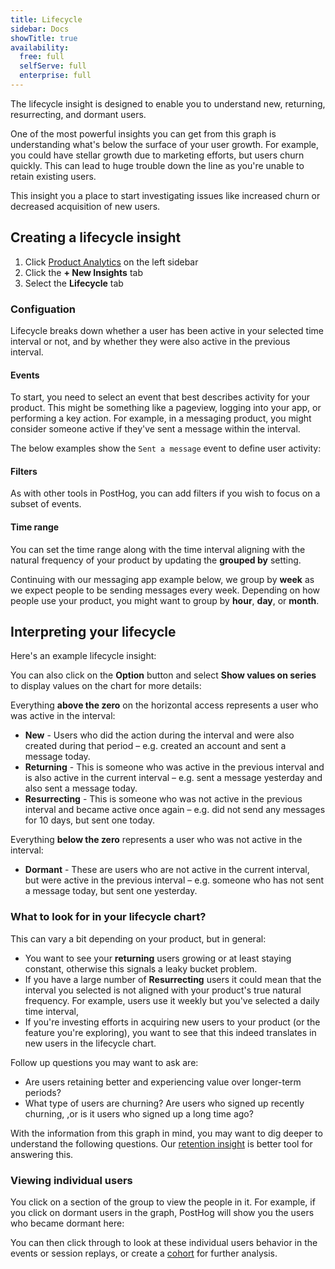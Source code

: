 ```yaml
---
title: Lifecycle
sidebar: Docs
showTitle: true
availability:
  free: full
  selfServe: full
  enterprise: full
---
```


The lifecycle insight is designed to enable you to understand new, returning, resurrecting, and dormant users.

One of the most powerful insights you can get from this graph is understanding what's below the surface of your user growth. For example, you could have stellar growth due to marketing efforts, but users churn quickly. This can lead to huge trouble down the line as you're unable to retain existing users. 

This insight you a place to start investigating issues like increased churn or decreased acquisition of new users.

## Creating a lifecycle insight

1. Click [Product Analytics](https://us.posthog.com/insights) on the left sidebar
1. Click the **+ New Insights** tab
1. Select the **Lifecycle** tab

### Configuation

Lifecycle breaks down whether a user has been active in your selected time interval or not, and by whether they were also active in the previous interval.

#### Events

To start, you need to select an event that best describes activity for your product. This might be something like a pageview, logging into your app, or performing a key action. For example, in a messaging product, you might consider someone active if they've sent a message within the interval.

The below examples show the `Sent a message` event to define user activity:

<ProductScreenshot
    imageLight = {sentAMessageLight} 
    imageDark = {sentAMessageDark}
    classes="rounded"
    alt="Set up a new lifecycle analysis with custom event 'Sent a message'"
/>

#### Filters

As with other tools in PostHog, you can add filters if you wish to focus on a subset of events.

<ProductScreenshot
    imageLight = {lifecycleFiltersLight} 
    imageDark = {lifecycleFiltersDark}
    classes="rounded"
    alt="Add filters for lifecycle analysis"
/>

#### Time range

You can set the time range along with the time interval aligning with the natural frequency of your product by updating the **grouped by** setting. 

Continuing with our messaging app example below, we group by **week** as we expect people to be sending messages every week. Depending on how people use your product, you might want to group by **hour**, **day**, or **month**.

<ProductScreenshot
    imageLight = {timeControlLight} 
    imageDark = {timeControlDark}
    classes="rounded"
    alt="Set time interval"
/>

## Interpreting your lifecycle

Here's an example lifecycle insight: 

<ProductScreenshot
    imageLight = {chartLight} 
    imageDark = {chartDark}
    classes="rounded"
    alt="Lifecycle chart"
/>

You can also click on the **Option** button and select **Show values on series** to display values on the chart for more details: 

<ProductScreenshot
    imageLight = {showValuesLight} 
    imageDark = {showValuesDark}
    classes="rounded"
    alt="Lifecycle chart with values on the chart"
/>

Everything **above the zero** on the horizontal access represents a user who was active in the interval:

-   **New** - Users who did the action during the interval and were also created during that period – e.g. created an account and sent a message today.
-   **Returning** - This is someone who was active in the previous interval and is also active in the current interval – e.g. sent a message yesterday and also sent a message today.
-   **Resurrecting** - This is someone who was not active in the previous interval and became active once again – e.g. did not send any messages for 10 days, but sent one today.

Everything **below the zero**  represents a user who was not active in the interval:

-   **Dormant** - These are users who are not active in the current interval, but were active in the previous interval – e.g. someone who has not sent a message today, but sent one yesterday.

### What to look for in your lifecycle chart?

This can vary a bit depending on your product, but in general:

- You want to see your **returning** users growing or at least staying constant, otherwise this signals a leaky bucket problem.
- If you have a large number of **Resurrecting** users it could mean that the interval you selected is not aligned with your product's true natural frequency. For example, users use it weekly but you've selected a daily time interval,
- If you're investing efforts in acquiring new users to your product (or the feature you're exploring), you want to see that this indeed translates in new users in the lifecycle chart.

Follow up questions you may want to ask are:

- Are users retaining better and experiencing value over longer-term periods?
- What type of users are churning? Are users who signed up recently churning, ,or is it users who signed up a long time ago?

With the information from this graph in mind, you may want to dig deeper to understand the following questions. Our [retention insight](retention) is better tool for answering this.

### Viewing individual users

You click on a section of the group to view the people in it. For example, if you click on dormant users in the graph, PostHog will show you the users who became dormant here:

<ProductScreenshot
    imageLight = {detailLight} 
    imageDark = {detailDark}
    classes="rounded"
    alt="Lifecycle chart pop-up"
/>

You can then click through to look at these individual users behavior in the events or session replays, or create a [cohort](/docs/data/cohorts) for further analysis.

<ProductScreenshot
    imageLight = {viewSessionLight} 
    imageDark = {viewSessionDark}
    classes="rounded"
    alt="View session recordings"
/>

